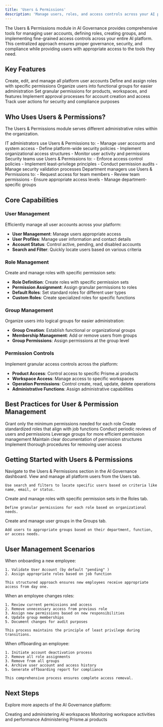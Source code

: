 ```yaml
---
title: 'Users & Permissions'
description: 'Manage users, roles, and access controls across your AI platform'
---
```



The Users & Permissions module in AI Governance provides comprehensive tools for managing user accounts, defining roles, creating groups, and implementing fine-grained access controls across your entire AI platform. This centralized approach ensures proper governance, security, and compliance while providing users with appropriate access to the tools they need.

## Key Features

<CardGroup cols={2}>
  <Card title="User Management" icon="user-gear">
    Create, edit, and manage all platform user accounts
  </Card>
  <Card title="Role-Based Access" icon="shield-check">
    Define and assign roles with specific permissions
  </Card>
  <Card title="Group Management" icon="users-rectangle">
    Organize users into functional groups for easier administration
  </Card>
  <Card title="Permission Controls" icon="key">
    Set granular permissions for products, workspaces, and features
  </Card>
  <Card title="Validation Workflows" icon="clipboard-check">
    Implement approval processes for account creation and access
  </Card>
  <Card title="Activity Monitoring" icon="user-clock">
    Track user actions for security and compliance purposes
  </Card>
</CardGroup>

## Who Uses Users & Permissions?

The Users & Permissions module serves different administrative roles within the organization.

<Tabs>
  <Tab title="IT Administrators">
    IT administrators use Users & Permissions to:
    - Manage user accounts and system access
    - Define platform-wide security policies
    - Implement organizational access structures
    - Monitor user activity and permissions
  </Tab>
  
  <Tab title="Security Teams">
    Security teams use Users & Permissions to:
    - Enforce access control policies
    - Implement least-privilege principles
    - Conduct permission audits
    - Manage security validation processes
  </Tab>
  
  
  <Tab title="Department Managers">
    Department managers use Users & Permissions to:
    - Request access for team members
    - Review team permissions
    - Ensure appropriate access levels
    - Manage department-specific groups

  </Tab>
</Tabs>

## Core Capabilities

### User Management

Efficiently manage all user accounts across your platform:

- **User Management**: Manage users appropriate access
- **User Profiles**: Manage user information and contact details
- **Account Status**: Control active, pending, and disabled accounts
- **Search and Filter**: Quickly locate users based on various criteria

### Role Management

Create and manage roles with specific permission sets:


- **Role Definition**: Create roles with specific permission sets
- **Permission Assignment**: Assign granular permissions to roles
- **Default Roles**: Set standard roles for different user types
- **Custom Roles**: Create specialized roles for specific functions

### Group Management

Organize users into logical groups for easier administration:


- **Group Creation**: Establish functional or organizational groups
- **Membership Management**: Add or remove users from groups
- **Group Permissions**: Assign permissions at the group level

### Permission Controls

Implement granular access controls across the platform:

- **Product Access**: Control access to specific Prisme.ai products
- **Workspace Access**: Manage access to specific workspaces
- **Operation Permissions**: Control create, read, update, delete operations
- **Administrative Functions**: Assign administrative capabilities

## Best Practices for User & Permission Management

<CardGroup cols={2}>
  <Card title="Least Privilege" icon="lock">
    Grant only the minimum permissions needed for each role
  </Card>
  <Card title="Role Standardization" icon="sitemap">
    Create standardized roles that align with job functions
  </Card>
  <Card title="Regular Audits" icon="magnifying-glass">
    Conduct periodic reviews of users and permissions
  </Card>
  <Card title="Group-Based Access" icon="users">
    Leverage groups for more efficient permission management
  </Card>
  <Card title="Permission Documentation" icon="file-lines">
    Maintain clear documentation of permission structures
  </Card>
  <Card title="Offboarding Processes" icon="user-minus">
    Implement thorough procedures for removing user access
  </Card>
</CardGroup>

## Getting Started with Users & Permissions

<Steps>
  <Step title="Access Users & Permissions">
    Navigate to the Users & Permissions section in the AI Governance dashboard.

  </Step>
  
  <Step title="Manage users">
    View and manage all platform users from the Users tab.
    
    
    Use search and filters to locate specific users based on criteria like name, email, or status.
  </Step>
  
  <Step title="Configure roles">
    Create and manage roles with specific permission sets in the Roles tab.
    
    Define granular permissions for each role based on organizational needs.
  </Step>
  
  <Step title="Organize groups">
    Create and manage user groups in the Groups tab.

    Add users to appropriate groups based on their department, function, or access needs.
  </Step>
</Steps>

## User Management Scenarios

<Tabs>
  <Tab title="New Employee Onboarding">
    When onboarding a new employee:
    
    1. Validate User Account (by default "pending" )
    2. Assign appropriate roles based on job function
    
    This structured approach ensures new employees receive appropriate access from day one.
  </Tab>
  
  <Tab title="Role Changes">
    When an employee changes roles:
    
    1. Review current permissions and access
    2. Remove unnecessary access from previous role
    3. Assign new permissions based on new responsibilities
    4. Update group memberships
    5. Document changes for audit purposes
    
    This process maintains the principle of least privilege during transitions.
  </Tab>
  
  
  <Tab title="Employee Offboarding">
    When offboarding an employee:
    
    1. Initiate account deactivation process
    2. Remove all role assignments
    3. Remove from all groups
    4. Archive user account and access history
    5. Generate offboarding report for compliance
    
    This comprehensive process ensures complete access removal.
  </Tab>
</Tabs>

## Next Steps

Explore more aspects of the AI Governance platform:

<CardGroup cols={2}>
  <Card
    title="Workspace Management"
    icon="folder-tree"
    href="/ai-governance/workspaces-management"
  >
    Creating and administering AI workspaces
  </Card>
  <Card
    title="Workspace Observability"
    icon="magnifying-glass-chart"
    href="/ai-governance/workspaces-observability"
  >
    Monitoring workspace activities and performance
  </Card>
  <Card
    title="Products Management"
    icon="cubes"
    href="/ai-governance/products-template-management"
  >
    Administering Prisme.ai products
  </Card>
</CardGroup>